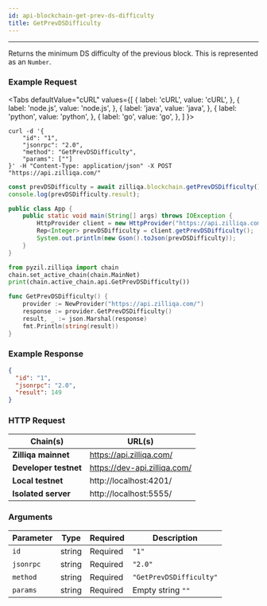 ```yaml
---
id: api-blockchain-get-prev-ds-difficulty
title: GetPrevDSDifficulty
---
```


---
Returns the minimum DS difficulty of the previous block. This is represented as an `Number`.

### Example Request



<Tabs
  defaultValue="cURL"
  values={[
    { label: 'cURL', value: 'cURL', },
    { label: 'node.js', value: 'node.js', },
    { label: 'java', value: 'java', },
    { label: 'python', value: 'python', },
    { label: 'go', value: 'go', },
  ]
}>

<TabItem value="cURL">

```shell
curl -d '{
    "id": "1",
    "jsonrpc": "2.0",
    "method": "GetPrevDSDifficulty",
    "params": [""]
}' -H "Content-Type: application/json" -X POST "https://api.zilliqa.com/"
```
</TabItem>
<TabItem value="node.js">

```js
const prevDSDifficulty = await zilliqa.blockchain.getPrevDSDifficulty();
console.log(prevDSDifficulty.result);
```
</TabItem>
<TabItem value="java">

```java
public class App {
    public static void main(String[] args) throws IOException {
        HttpProvider client = new HttpProvider("https://api.zilliqa.com/");
        Rep<Integer> prevDSDifficulty = client.getPrevDSDifficulty();
        System.out.println(new Gson().toJson(prevDSDifficulty));
    }
}
```
</TabItem>
<TabItem value="python">

```python
from pyzil.zilliqa import chain
chain.set_active_chain(chain.MainNet)
print(chain.active_chain.api.GetPrevDSDifficulty())
```
</TabItem>

<TabItem value="go">

```go
func GetPrevDSDifficulty() {
	provider := NewProvider("https://api.zilliqa.com/")
	response := provider.GetPrevDSDifficulty()
	result, _ := json.Marshal(response)
	fmt.Println(string(result))
}
```
</TabItem>
</Tabs>

### Example Response

```json
{
  "id": "1",
  "jsonrpc": "2.0",
  "result": 149
}
```

### HTTP Request

| Chain(s)              | URL(s)                       |
| --------------------- | ---------------------------- |
| **Zilliqa mainnet**   | https://api.zilliqa.com/     |
| **Developer testnet** | https://dev-api.zilliqa.com/ |
| **Local testnet**     | http://localhost:4201/       |
| **Isolated server**   | http://localhost:5555/       |

### Arguments

| Parameter | Type   | Required | Description             |
| --------- | ------ | -------- | ----------------------- |
| `id`      | string | Required | `"1"`                   |
| `jsonrpc` | string | Required | `"2.0"`                 |
| `method`  | string | Required | `"GetPrevDSDifficulty"` |
| `params`  | string | Required | Empty string `""`       |